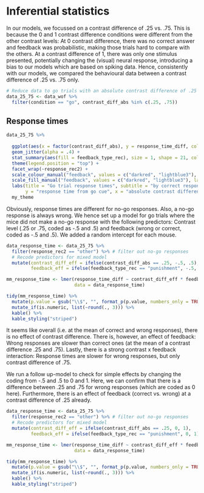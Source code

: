 
# Inferential statistics

In our models, we focussed on a contrast difference of .25 vs. .75. This is because the 0 and 1 contrast difference conditions were different from the other contrast levels: At 0 contrast difference, there was no correct answer and feedback was probabilistic, making those trials hard to compare with the others. At a contrast difference of 1, there was only one stimulus presented, potentially changing the (visual) neural response, introducing a bias to our models which are based on spiking data. Hence, consistently with our models, we compared the behavioural data between a contrast difference of .25 vs. .75 only.

```r
# Reduce data to go trials with an absolute contrast difference of .25 and .75
data_25_75 <- data_wof %>% 
  filter(condition == "go", contrast_diff_abs %in% c(.25, .75))
```


## Response times
```r
data_25_75 %>% 
  
  ggplot(aes(x = factor(contrast_diff_abs), y = response_time_diff, colour = feedback_type_rec)) +
  geom_jitter(alpha = .4) +
  stat_summary(aes(fill = feedback_type_rec), size = 1, shape = 21, colour = "black") +
  theme(legend.position = "top") +
  facet_wrap(~response_rec2) +
  scale_colour_manual("feedback", values = c("darkred", "lightblue3"), labels = c("wrong", "correct")) +
  scale_fill_manual("feedback", values = c("darkred", "lightblue3"), labels = c("wrong", "correct")) +
  labs(title = "Go trial response times", subtitle = "by correct response and contrast difference",
       y = "response time from go cue", x = "absolute contrast difference") +
  my_theme
```

Obviously, response times are different for no-go responses. Also, a no-go response is always wrong. We hence set up a model for go trials where the mice did not make a no-go response with the following predictors: Contrast level (.25 or .75, coded as -.5 and .5) and feedback (wrong or correct, coded as -.5 and .5). We added a random intercept for each mouse.

```r
data_response_time <- data_25_75 %>% 
  filter(response_rec2 == "other") %>% # filter out no-go responses
  # Recode predictors for mixed model
  mutate(contrast_diff_eff = ifelse(contrast_diff_abs == .25, -.5, .5),
         feedback_eff = ifelse(feedback_type_rec == "punishment", -.5, .5))

mm_response_time <- lmer(response_time_diff ~ contrast_diff_eff * feedback_eff + (1|mouse),
                         data = data_response_time)

tidy(mm_response_time) %>% 
  mutate(p.value = gsub("\\$", "", format_p(p.value, numbers_only = TRUE))) %>% 
  mutate_if(is.numeric, list(~round(., 3))) %>% 
  kable() %>% 
  kable_styling("striped")
```

It seems like overall (i.e. at the mean of correct and wrong responses), there is no effect of contrast difference. There is, however, an effect of feedback: Wrong responses are slower than correct ones (at the mean of a contrast difference .25 and .75). Lastly, there is a strong contrast x feedback interaction: Response times are slower for wrong responses, but only contrast difference of .75.

We run a follow up-model to check for simple effects by changing the coding from -.5 and .5 to 0 and 1. Here, we can confirm that there is a difference between .25 and .75 for wrong responses (which are coded as 0 here). Furthermore, there is an effect of feedback (correct vs. wrong) at a contrast difference of .25 already.

```r
data_response_time <- data_25_75 %>% 
  filter(response_rec2 == "other") %>% # filter out no-go responses
  # Recode predictors for mixed model
  mutate(contrast_diff_eff = ifelse(contrast_diff_abs == .25, 0, 1),
         feedback_eff = ifelse(feedback_type_rec == "punishment", 0, 1))

mm_response_time <- lmer(response_time_diff ~ contrast_diff_eff * feedback_eff + (1|mouse),
                         data = data_response_time)

tidy(mm_response_time) %>% 
  mutate(p.value = gsub("\\$", "", format_p(p.value, numbers_only = TRUE))) %>% 
  mutate_if(is.numeric, list(~round(., 3))) %>% 
  kable() %>% 
  kable_styling("striped")
```

